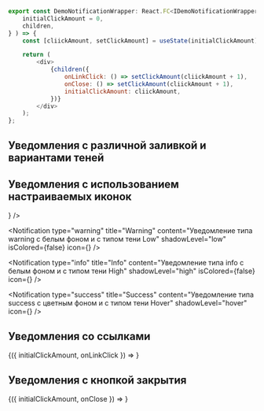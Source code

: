 
```javascript collapse=Код DemoNotificationWrapper
export const DemoNotificationWrapper: React.FC<IDemoNotificationWrapperProps> = ( {
    initialClickAmount = 0,
    children,
} ) => {
    const [cliickAmount, setClickAmount] = useState(initialClickAmount);

    return (
        <div>
            {children({
                onLinkClick: () => setClickAmount(cliickAmount + 1),
                onClose: () => setClickAmount(cliickAmount + 1),
                initialClickAmount: cliickAmount,
            })}
        </div>
    );
};
```

## Уведомления с различной заливкой и вариантами теней

<Playground style={wrapperStyle}>
   <Notification 
      type="error"
      title="Error"
      content="Уведомление типа error с цветным фоном и без тени"
      shadowLevel="zero"
   />

   <Notification 
      type="warning"
      title="Warning"
      content="Уведомление типа warning с белым фоном и с типом тени Low"
      shadowLevel="low"
      isColored={false}
   />

   <Notification 
      type="info"
      title="Info"
      content="Уведомление типа info с белым фоном и с типом тени High"
      shadowLevel="high"
      isColored={false}
   />

   <Notification 
      type="success" 
      title="Success"
      content="Уведомление типа success с цветным фоном и с типом тени Hover"
      shadowLevel="hover"
   />
</Playground>

## Уведомления с использованием настраиваемых иконок

<Playground style={wrapperStyle}>
   <Notification 
      type="error"
      title="Error"
      content="Уведомление типа error с цветным фоном и без тени"
      shadowLevel="zero"
      icon={<Rating1 />} 
   />

   <Notification 
      type="warning"
      title="Warning"
      content="Уведомление типа warning с белым фоном и с типом тени Low"
      shadowLevel="low"
      isColored={false}
      icon={<Rating3 />}
   />

   <Notification 
      type="info"
      title="Info"
      content="Уведомление типа info с белым фоном и с типом тени High"
      shadowLevel="high"
      isColored={false}
      icon={<Info />}
   />

   <Notification 
      type="success" 
      title="Success"
      content="Уведомление типа success с цветным фоном и с типом тени Hover"
      shadowLevel="hover"
      icon={<Checked />}
   />
</Playground>

## Уведомления со ссылками

<Playground style={wrapperStyle}>
   <Notification 
      type="info"
      title="Cсылка ведет на новую страницу"
      content="На персональном счёте недостаточно средств."
      shadowLevel="hover"
      link="Cсылка на новую страницу"
      target="_blank"
      href="/"
      isColored={false}
   />

   <DemoNotificationWrapper>
      {({ initialClickAmount, onLinkClick }) =>
         <Notification 
            type="warning"
            title="Cсылка с кастомным обработчиком"
            content={`Количество кликов: ${initialClickAmount}`}
            shadowLevel="low"
            link="Cсылка с обработчиком"
            onLinkClick={onLinkClick}
         />
      }
   </DemoNotificationWrapper>
</Playground>

## Уведомления с кнопкой закрытия

<Playground style={wrapperStyle}>
   <DemoNotificationWrapper>
      {({ initialClickAmount, onClose }) =>
         <Notification 
            type="error"
            title="Кнопка закрытия с обработчиком"
            content={`Количество кликов: ${initialClickAmount}`}
            shadowLevel="low"
            hasCloseButton
            isColored={false}
            onClose={onClose}
         />
      }
   </DemoNotificationWrapper>

   <Notification 
      type="error"
      title="Уведомление без кнопки закрытия"
      content="На персональном счёте недостаточно средств."
      shadowLevel="hover"
      isColored={false}
   />
</Playground>